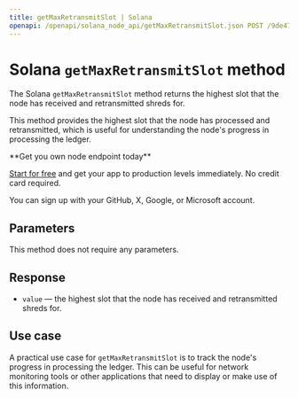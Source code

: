 ---
title: getMaxRetransmitSlot | Solana
openapi: /openapi/solana_node_api/getMaxRetransmitSlot.json POST /9de47db917d4f69168e3fed02217d15b
---

# Solana `getMaxRetransmitSlot` method

The Solana `getMaxRetransmitSlot` method returns the highest slot that the node has received and retransmitted shreds for.

This method provides the highest slot that the node has processed and retransmitted, which is useful for understanding the node's progress in processing the ledger.

<Check>
**Get you own node endpoint today**

[Start for free](https://console.chainstack.com/) and get your app to production levels immediately. No credit card required.

You can sign up with your GitHub, X, Google, or Microsoft account.
</Check>


## Parameters

This method does not require any parameters.

## Response

* `value` — the highest slot that the node has received and retransmitted shreds for.

## Use case

A practical use case for `getMaxRetransmitSlot` is to track the node's progress in processing the ledger. This can be useful for network monitoring tools or other applications that need to display or make use of this information.
